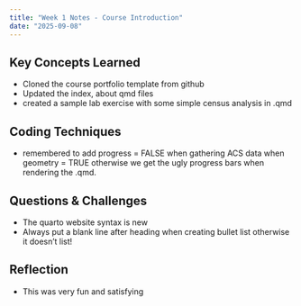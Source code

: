 ```yaml
---
title: "Week 1 Notes - Course Introduction"
date: "2025-09-08"
---
```


## Key Concepts Learned

- Cloned the course portfolio template from github
- Updated the index, about qmd files
- created a sample lab exercise with some simple census analysis in .qmd

## Coding Techniques

- remembered to add progress = FALSE when gathering ACS data when geometry = TRUE otherwise we get the ugly progress bars when rendering the .qmd.


## Questions & Challenges

- The quarto website syntax is new
- Always put a blank line after heading when creating bullet list otherwise it doesn't list!


## Reflection

- This was very fun and satisfying

